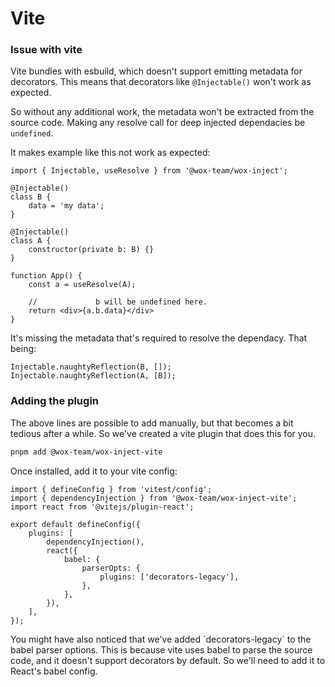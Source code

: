 
# Vite

### Issue with vite

Vite bundles with esbuild, which doesn't support emitting metadata for decorators.
This means that decorators like `@Injectable()` won't work as expected.

So without any additional work, the metadata won't be extracted from the source code.
Making any resolve call for deep injected dependacies be `undefined`.

It makes example like this not work as expected:

```tsx
import { Injectable, useResolve } from '@wox-team/wox-inject';

@Injectable()
class B {
	data = 'my data';
}

@Injectable()
class A {
	constructor(private b: B) {}
}

function App() {
	const a = useResolve(A);

	//             b will be undefined here.
	return <div>{a.b.data}</div>
}
```

It's missing the metadata that's required to resolve the dependacy. That being:
```tsx
Injectable.naughtyReflection(B, []);
Injectable.naughtyReflection(A, [B]);
```

### Adding the plugin
The above lines are possible to add manually, but that becomes a bit tedious after a while.
So we've created a vite plugin that does this for you.

```bash copy
pnpm add @wox-team/wox-inject-vite
```

Once installed, add it to your vite config:

```tsx filename="vite.config.ts" {2,7}
import { defineConfig } from 'vitest/config';
import { dependencyInjection } from '@wox-team/wox-inject-vite';
import react from '@vitejs/plugin-react';

export default defineConfig({
	plugins: [
		dependencyInjection(),
		react({
			babel: {
				parserOpts: {
					plugins: ['decorators-legacy'],
				},
			},
		}),
	],
});
```

<Callout type="info" emoji="ℹ️">
	You might have also noticed that we've added `decorators-legacy` to the babel parser options.
	This is because vite uses babel to parse the source code, and it doesn't support decorators by default.
	So we'll need to add it to React's babel config.
</Callout>


